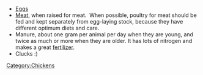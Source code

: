*[[Eggs]] 
*[[Meat]],&nbsp;when raised for meat. &nbsp;When possible, poultry for meat should be fed and kept separately from egg-laying stock, because they have different optimum diets and care.
*Manure, about one gram per animal per day when they are young, and twice as much or more when they are older. It has lots of nitrogen and makes a great [[Fertilizer|fertilizer]]. 
*Clucks&nbsp;:)

[[Category:Chickens]]